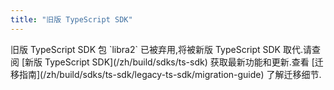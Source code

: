 ```yaml
---
title: "旧版 TypeScript SDK"
---
```



<Aside emoji="🚨" type="danger">
  旧版 TypeScript SDK 包 `libra2` 已被弃用,将被新版 TypeScript SDK 取代.请查阅 [新版 TypeScript SDK](/zh/build/sdks/ts-sdk) 获取最新功能和更新.查看 [迁移指南](/zh/build/sdks/ts-sdk/legacy-ts-sdk/migration-guide) 了解迁移细节.
</Aside>
